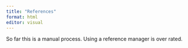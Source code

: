 ```yaml
---
title: "References"
format: html
editor: visual
---
```


So far this is a manual process. Using a reference manager is over rated.

